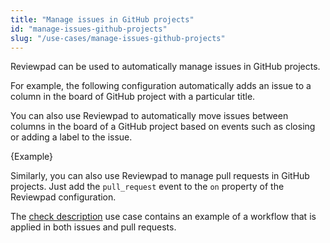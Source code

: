 ```yaml
---
title: "Manage issues in GitHub projects"
id: "manage-issues-github-projects"
slug: "/use-cases/manage-issues-github-projects"
---
```




Reviewpad can be used to automatically manage issues in GitHub projects.

For example, the following configuration automatically adds an issue to
a column in the board of GitHub project with a particular title.

You can also use Reviewpad to automatically move issues between columns in the board of a GitHub project
based on events such as closing or adding a label to the issue.

<CodeBlock language="yml" title="reviewpad.yml">{Example}</CodeBlock>

Similarly, you can also use Reviewpad to manage pull requests in GitHub projects.
Just add the `pull_request` event to the `on` property of the Reviewpad configuration.

The [check description](./check-issue-description) use case contains an example of a workflow
that is applied in both issues and pull requests.
